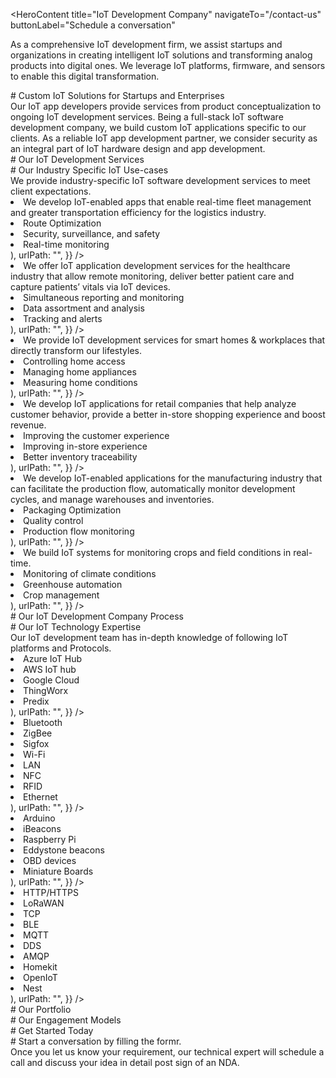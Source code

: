 <HeroContent
  title="IoT Development Company"
  navigateTo="/contact-us"
  buttonLabel="Schedule a conversation"
>
  As a comprehensive IoT development firm, we assist startups and organizations
  in creating intelligent IoT solutions and transforming analog products into
  digital ones. We leverage IoT platforms, firmware, and sensors to enable this
  digital transformation.
</HeroContent>
<ClientCompaniesComponent />

<div
  style={{
    display: "flex",
    justifyContent: "center",
    alignItems: "center",
    gap: "20px",
  }}
>
  <div># Custom IoT Solutions for Startups and Enterprises</div>
  <div>
    Our IoT app developers provide services from product conceptualization to
    ongoing IoT development services. Being a full-stack IoT software
    development company, we build custom IoT applications specific to our
    clients. As a reliable IoT app development partner, we consider security as
    an integral part of IoT hardware design and app development.
  </div>
</div>

<div
  style={{
    display: "flex",
    justifyContent: "center",
    alignItems: "center",
    gap: "20px",
  }}
>
  <div># Our IoT Development Services</div>
</div>

<section className="grid grid-cols-3 gap-10 w-full py-16">
  <section className="w-full col-span-1 cursor-pointer">
    <ServiceCard
      service={{
        id: 1,
        image: "",
        title: "IoT Hardware Design",
        description:
          "We prototype smart IoT devices to assist customers in testing concepts before proceeding to full-scale development. We use IoT sensors and boards to create a gadget prototype.",
        urlPath: "",
      }}
    />
  </section>
  <section className="w-full col-span-1 cursor-pointer">
    <ServiceCard
      service={{
        id: 2,
        image: "",
        title: "IoT Firmware Integration",
        description:
          "We develop and integrate embedded software and firmware (microcontrollers, processors, gateways, sensors) into a host of IoT and M2M devices.",
        urlPath: "",
      }}
    />
  </section>
  <section className="w-full col-span-1 cursor-pointer">
    <ServiceCard
      service={{
        id: 3,
        image: "",
        title: "Mobile Apps for IoT Devices",
        description:
          "We design cross-platform and native mobile apps that facilitate on-the-go access to data captured by smart devices and behave as a remote control for IoT solutions.",
        urlPath: "",
      }}
    />
  </section>
  <section className="w-full col-span-1 cursor-pointer">
    <ServiceCard
      service={{
        id: 4,
        image: "",
        title: "IoT Dashboards",
        description:
          "We help clients configure IoT devices, analyze sensor data via BI tools, manage IoT systems remotely and onsite and display it via responsive dashboards.",
        urlPath: "",
      }}
    />
  </section>
  <section className="w-full col-span-1 cursor-pointer">
    <ServiceCard
      service={{
        id: 5,
        image: "",
        title: "Edge Computing",
        description:
          "We execute edge computing on IoT devices instead of traditional cloud computing to ensure lower latency rates and quicker data offloading time.",
        urlPath: "",
      }}
    />
  </section>
  <section className="w-full col-span-1 cursor-pointer">
    <ServiceCard
      service={{
        id: 6,
        image: "",
        title: "Custom IoT Product Development",
        description:
          "We develop custom IoT software that interacts with smart IoT devices and ensures that software supports the hardware functionality seamlessly.",
        urlPath: "",
      }}
    />
  </section>
</section>

<div
  style={{
    display: "flex",
    justifyContent: "center",
    alignItems: "center",
    gap: "20px",
  }}
>
  <div># Our Industry Specific IoT Use-cases</div>
  <div>
    We provide industry-specific IoT software development services to meet
    client expectations.
  </div>
</div>

<section className="grid grid-col-2 gap-10 w-full py-16">
  <section className="w-full col-span-1 cursor-pointer">
    <ServiceCard
      service={{
        id: 1,
        image: "",
        title: "Logistics",
        description: (
          <ul>
            <li>
              We develop IoT-enabled apps that enable real-time fleet management
              and greater transportation efficiency for the logistics industry.
            </li>
            <li>Route Optimization</li>
            <li>Security, surveillance, and safety</li>
            <li>Real-time monitoring</li>
          </ul>
        ),
        urlPath: "",
      }}
    />
  </section>
  <section className="w-full col-span-1 cursor-pointer">
    <ServiceCard
      service={{
        id: 2,
        image: "",
        title: "Logistics",
        description: (
          <ul>
            <li>
              We offer IoT application development services for the healthcare
              industry that allow remote monitoring, deliver better patient care
              and capture patients’ vitals via IoT devices.
            </li>
            <li>Simultaneous reporting and monitoring</li>
            <li>Data assortment and analysis</li>
            <li>Tracking and alerts</li>
          </ul>
        ),
        urlPath: "",
      }}
    />
  </section>
  <section className="w-full col-span-1 cursor-pointer">
    <ServiceCard
      service={{
        id: 3,
        image: "",
        title: "Smart Home & Workplace",
        description: (
          <ul>
            <li>
              We provide IoT development services for smart homes & workplaces
              that directly transform our lifestyles.
            </li>
            <li>Controlling home access</li>
            <li>Managing home appliances</li>
            <li>Measuring home conditions</li>
          </ul>
        ),
        urlPath: "",
      }}
    />
  </section>
  <section className="w-full col-span-1 cursor-pointer">
    <ServiceCard
      service={{
        id: 4,
        image: "",
        title: "Retail",
        description: (
          <ul>
            <li>
              We develop IoT applications for retail companies that help analyze
              customer behavior, provide a better in-store shopping experience
              and boost revenue.
            </li>
            <li>Improving the customer experience</li>
            <li>Improving in-store experience</li>
            <li>Better inventory traceability</li>
          </ul>
        ),
        urlPath: "",
      }}
    />
  </section>
  <section className="w-full col-span-1 cursor-pointer">
    <ServiceCard
      service={{
        id: 5,
        image: "",
        title: "Manufacturing",
        description: (
          <ul>
            <li>
              We develop IoT-enabled applications for the manufacturing industry
              that can facilitate the production flow, automatically monitor
              development cycles, and manage warehouses and inventories.
            </li>
            <li>Packaging Optimization</li>
            <li>Quality control</li>
            <li>Production flow monitoring</li>
          </ul>
        ),
        urlPath: "",
      }}
    />
  </section>
  <section className="w-full col-span-1 cursor-pointer">
    <ServiceCard
      service={{
        id: 6,
        image: "",
        title: "Agriculture",
        description: (
          <ul>
            <li>
              We build IoT systems for monitoring crops and field conditions in
              real-time.
            </li>
            <li>Monitoring of climate conditions</li>
            <li>Greenhouse automation</li>
            <li>Crop management</li>
          </ul>
        ),
        urlPath: "",
      }}
    />
  </section>
</section>

<div
  style={{
    display: "flex",
    justifyContent: "center",
    alignItems: "center",
    gap: "20px",
  }}
>
  <div># Our IoT Development Company Process</div>
</div>

<div
  style={{
    display: "flex",
    justifyContent: "center",
    alignItems: "center",
    gap: "20px",
  }}
>
  <div># Our IoT Technology Expertise</div>
  <div>
    Our IoT development team has in-depth knowledge of following IoT platforms
    and Protocols.
  </div>
</div>

<section className="grid grid-cols-4 gap-10 w-full py-16">
  <section className="w-full col-span-1 cursor-pointer">
    <ServiceCard
      service={{
        id: 1,
        image: "",
        title: "IoT Platforms",
        description: (
          <ul>
            <li>Azure IoT Hub</li>
            <li>AWS IoT hub</li>
            <li>Google Cloud</li>
            <li>ThingWorx</li>
            <li>Predix</li>
          </ul>
        ),
        urlPath: "",
      }}
    />
  </section>
  <section className="w-full col-span-1 cursor-pointer">
    <ServiceCard
      service={{
        id: 2,
        image: "",
        title: "Logistics",
        description: (
          <ul>
            <li>Bluetooth</li>
            <li>ZigBee</li>
            <li>Sigfox</li>
            <li>Wi-Fi</li>
            <li>LAN</li>
            <li>NFC</li>
            <li>RFID</li>
            <li>Ethernet</li>
          </ul>
        ),
        urlPath: "",
      }}
    />
  </section>
  <section className="w-full col-span-1 cursor-pointer">
    <ServiceCard
      service={{
        id: 3,
        image: "",
        title: "Hardware and Sensor",
        description: (
          <ul>
            <li>Arduino</li>
            <li>iBeacons</li>
            <li>Raspberry Pi</li>
            <li>Eddystone beacons</li>
            <li>OBD devices</li>
            <li>Miniature Boards</li>
          </ul>
        ),
        urlPath: "",
      }}
    />
  </section>
  <section className="w-full col-span-1 cursor-pointer">
    <ServiceCard
      service={{
        id: 4,
        image: "",
        title: "Protocols & Standards",
        description: (
          <ul>
            <li>HTTP/HTTPS</li>
            <li>LoRaWAN</li>
            <li>TCP</li>
            <li>BLE</li>
            <li>MQTT</li>
            <li>DDS</li>
            <li>AMQP</li>
            <li>Homekit</li>
            <li>OpenIoT</li>
            <li>Nest</li>
          </ul>
        ),
        urlPath: "",
      }}
    />
  </section>
</section>

<section className="grid grid-cols-3 gap-10 w-full py-16">
  <section className="w-full col-span-1 cursor-pointer">
    <ServiceCard
      service={{
        id: 1,
        image: "",
        title: "AWS IoT",
        description:
          "Using AWS IoT, we connect devices to AWS cloud services to help you monitor, manage and track the plethora of connected devices.",
        urlPath: "",
      }}
    />
  </section>
  <section className="w-full col-span-1 cursor-pointer">
    <ServiceCard
      service={{
        id: 2,
        image: "",
        title: "Google Cloud IoT",
        description:
          "We help you build a platform that lets you know when equipment requires maintenance by monitoring its performance with the Google Cloud IoT platform.",
        urlPath: "",
      }}
    />
  </section>
  <section className="w-full col-span-1 cursor-pointer">
    <ServiceCard
      service={{
        id: 3,
        image: "",
        title: "Azure IoT",
        description:
          "We use Azure IoT to enable cloud-to-device connectivity so that you can receive data from your devices and also send policies and commands back to devices.",
        urlPath: "",
      }}
    />
  </section>
</section>

<div
  style={{
    display: "flex",
    justifyContent: "center",
    alignItems: "center",
    gap: "20px",
  }}
>
  <div># Our Portfolio</div>
</div>

<section className="grid grid-cols-3 gap-10 w-full py-16">
  <section className="w-full col-span-1 cursor-pointer">
    <ServiceCard
      service={{
        id: 1,
        image: "",
        title: "HiArya",
        description:
          "Our team of IoT, AI, ML, Mechanical, and Electrical experts worked together to create a smart tea maker that enables users to make their recipe from the web interface, mobile app, and machine itself. The combination of IoT and AI resulted in a fully automatic Tea Maker Robot.",
        urlPath: "",
      }}
    />
  </section>
  <section className="w-full col-span-1 cursor-pointer">
    <ServiceCard
      service={{
        id: 2,
        image: "",
        title: "ETON",
        description:
          "The client required a multi-room audio solution controlled by Android and iOS devices to communicate with multiple speakers without audio latency. They wanted that the app should support local media content, NAS music source, Bluetooth, Airplay and Google Chromecast.",
        urlPath: "",
      }}
    />
  </section>
  <section className="w-full col-span-1 cursor-pointer">
    <ServiceCard
      service={{
        id: 3,
        image: "",
        title: "Audio Design Expert",
        description:
          "Rikki Farr, a veteran in the music industry who has worked with music legends- The Beatles and Jimi Hendrix, is the man behind RIVA WAND speakers. The audio manufacturers engaged us to build an app that could connect the speakers to bestow unrivaled symphonic experience to its users.",
        urlPath: "",
      }}
    />
  </section>
</section>

<div
  style={{
    display: "flex",
    justifyContent: "center",
    alignItems: "center",
    gap: "20px",
  }}
>
  <div># Our Engagement Models</div>
</div>

<section className="grid grid-cols-3 gap-10 w-full py-16">
  <section className="w-full col-span-1 cursor-pointer">
    <ServiceCard
      service={{
        id: 1,
        image: "",
        title: "Dedicated Development Team",
        description:
          "Our skilled development team utilizes state-of-the-art artificial intelligence and machine learning technologies to provide our clients with exceptional services and personalized solutions.",
        urlPath: "",
      }}
    />
  </section>
  <section className="w-full col-span-1 cursor-pointer">
    <ServiceCard
      service={{
        id: 2,
        image: "",
        title: "Team Extension",
        description:
          "Our team extension approach is intended to help clients who want to grow their teams by providing the specific skills and knowledge required for their initiatives.",
        urlPath: "/",
      }}
    />
  </section>
  <section className="w-full col-span-1 cursor-pointer">
    <ServiceCard
      service={{
        id: 3,
        image: "",
        title: "Project-based Model",
        description:
          "Our client-focused, project-driven methodology, bolstered by our skilled software development team, is committed to encouraging collaboration with clients and attaining their unique project goals.",
        urlPath: "",
      }}
    />
  </section>
</section>

<div
  style={{
    display: "flex",
    justifyContent: "center",
    alignItems: "center",
    gap: "20px",
  }}
>
  <div># Get Started Today</div>
</div>

<section className="grid grid-cols-4 gap-10 w-full py-16">
  <section className="w-full col-span-1 cursor-pointer">
    <ServiceCard
      service={{
        id: 1,
        image: "",
        title: "1. Get in Touch",
        description:
          "Complete the contact form secured by a non-disclosure agreement, select a time on our calendar, and arrange a video conference with our specialists.",
        urlPath: "",
      }}
    />
  </section>
  <section className="w-full col-span-1 cursor-pointer">
    <ServiceCard
      service={{
        id: 2,
        image: "",
        title: "2. Get a Consultation",
        description:
          "Get on a call with our team to know the feasibility of your project idea.",
        urlPath: "",
      }}
    />
  </section>
  <section className="w-full col-span-1 cursor-pointer">
    <ServiceCard
      service={{
        id: 3,
        image: "",
        title: "3. Get a Cost Estimate",
        description:
          "Based on the project requirements, we share a project proposal with budget and timeline estimates.",
        urlPath: "",
      }}
    />
  </section>
  <section className="w-full col-span-1 cursor-pointer">
    <ServiceCard
      service={{
        id: 4,
        image: "",
        title: "4. Project Kickoff",
        description:
          "Once the project is signed, we bring together a team from a range of disciplines to kick start your project.",
        urlPath: "",
      }}
    />
  </section>
</section>

<div
  style={{
    display: "flex",
    justifyContent: "center",
    alignItems: "center",
    gap: "20px",
  }}
>
  <div># Start a conversation by filling the formr.</div>
  <div>
    Once you let us know your requirement, our technical expert will schedule a
    call and discuss your idea in detail post sign of an NDA.
  </div>
</div>
